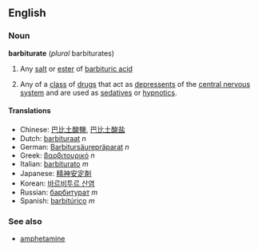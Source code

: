 ==English==
===Noun===
'''barbiturate''' (''plural'' barbiturates)
{{wikipedia}}
#{{chemistry}}Any [[salt]] or [[ester]] of [[barbituric acid]]
#Any of a [[class]] of [[drug]]s that act as [[depressent]]s of the [[central nervous system]] and are used as [[sedative]]s or [[hypnotic]]s.

====Translations====
*Chinese: [[巴比土酸鹽]], [[巴比土酸盐]]
*Dutch: [[barbituraat]] ''n''
*German: [[Barbitursäurepräparat]] ''n''
*Greek: [[βαρβιτουρικό]] ''n''
*Italian: [[barbiturato]] ''m''
*Japanese: [[精神安定剤]]
*Korean: [[바르비투르 산염]]
*Russian: [[барбитурат]] ''m''
*Spanish: [[barbitúrico]] ''m''

===See also===
*[[amphetamine]]